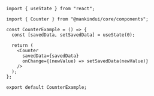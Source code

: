 ```tsx
import { useState } from "react";

import { Counter } from "@mankindui/core/components";

const CounterExample = () => {
  const [savedData, setSavedData] = useState(0);

  return (
    <Counter
      savedData={savedData}
      onChange={(newValue) => setSavedData(newValue)}
    />
  );
};

export default CounterExample;
```
